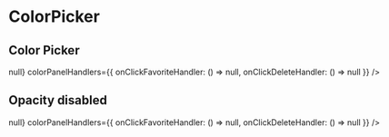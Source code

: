 
# ColorPicker

<Props of={ColorPicker} />

## Color Picker

<Playground>
  <div style="position:absolute;">
    <ColorPicker
    colorValue="#fff"
    i18n={{
      label: 'color',
      clearButton: 'clear'
    }}
    favoriteColors={[]}
    onColorChange={() => null}
    colorPanelHandlers={{
      onClickFavoriteHandler: () => null,
      onClickDeleteHandler: () => null
    }}
  />
  </div>
</Playground>

<br />

## Opacity disabled

<Playground>
  <div style="position:absolute;">
    <ColorPicker
    colorValue="#fff"
    disableOpacity
    i18n={{
      label: 'color',
      clearButton: 'clear'
    }}
    favoriteColors={[]}
    onColorChange={() => null}
    colorPanelHandlers={{
      onClickFavoriteHandler: () => null,
      onClickDeleteHandler: () => null
    }}
  />
  </div>
</Playground>
